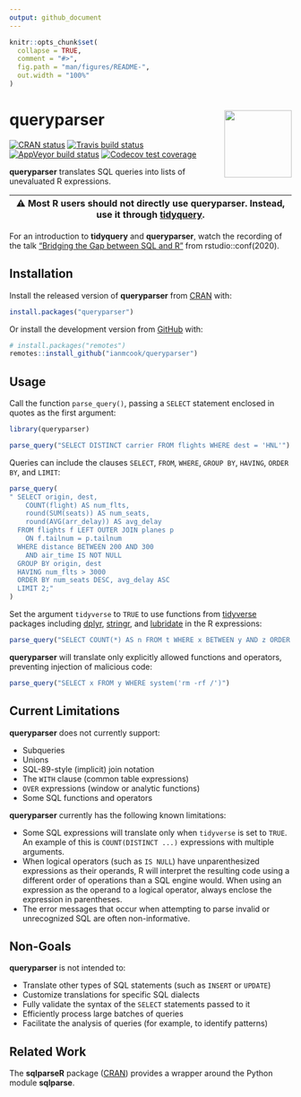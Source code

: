 ```yaml
---
output: github_document
---
```


<!-- README.md is generated from README.Rmd. Please edit that file -->

```r
knitr::opts_chunk$set(
  collapse = TRUE,
  comment = "#>",
  fig.path = "man/figures/README-",
  out.width = "100%"
)
```
# queryparser <img src="man/figures/logo.png" align="right" width="120" />


<!-- badges: start -->
[![CRAN status](https://www.r-pkg.org/badges/version/queryparser)](https://cran.r-project.org/package=queryparser)
[![Travis build status](https://travis-ci.com/ianmcook/queryparser.svg?branch=master)](https://travis-ci.com/ianmcook/queryparser)
[![AppVeyor build status](https://ci.appveyor.com/api/projects/status/github/ianmcook/queryparser?branch=master&svg=true)](https://ci.appveyor.com/project/ianmcook/queryparser)
[![Codecov test coverage](https://codecov.io/gh/ianmcook/queryparser/branch/master/graph/badge.svg)](https://codecov.io/gh/ianmcook/queryparser?branch=master)
<!-- badges: end -->

**queryparser** translates SQL queries into lists of unevaluated R expressions.

| ⚠️ Most R users should not directly use queryparser. Instead, use it through [tidyquery](https://github.com/ianmcook/tidyquery).
| --- |

For an introduction to **tidyquery** and **queryparser**, watch the recording of the talk ["Bridging the Gap between SQL and R"](https://www.youtube.com/watch?v=JwP5KdWSgqE) from rstudio::conf(2020).

## Installation

Install the released version of **queryparser** from [CRAN](https://CRAN.R-project.org/package=queryparser) with:

``` r
install.packages("queryparser")
```

Or install the development version from [GitHub](https://github.com/ianmcook/queryparser) with:

``` r
# install.packages("remotes")
remotes::install_github("ianmcook/queryparser")
```

## Usage

Call the function `parse_query()`, passing a `SELECT` statement enclosed in quotes as the first argument:

```r
library(queryparser)

parse_query("SELECT DISTINCT carrier FROM flights WHERE dest = 'HNL'")
```

Queries can include the clauses `SELECT`, `FROM`, `WHERE`, `GROUP BY`, `HAVING`, `ORDER BY`, and `LIMIT`:

```r
parse_query(
" SELECT origin, dest,
    COUNT(flight) AS num_flts,
    round(SUM(seats)) AS num_seats,
    round(AVG(arr_delay)) AS avg_delay
  FROM flights f LEFT OUTER JOIN planes p
    ON f.tailnum = p.tailnum
  WHERE distance BETWEEN 200 AND 300
    AND air_time IS NOT NULL
  GROUP BY origin, dest
  HAVING num_flts > 3000
  ORDER BY num_seats DESC, avg_delay ASC
  LIMIT 2;"
)
```

Set the argument `tidyverse` to `TRUE` to use functions from [tidyverse](https://www.tidyverse.org) packages including [dplyr](https://dplyr.tidyverse.org), [stringr](https://stringr.tidyverse.org), and [lubridate](https://lubridate.tidyverse.org) in the R expressions:

```r
parse_query("SELECT COUNT(*) AS n FROM t WHERE x BETWEEN y AND z ORDER BY n DESC", tidyverse = TRUE)
```

**queryparser** will translate only explicitly allowed functions and operators, preventing injection of malicious code:

```r
parse_query("SELECT x FROM y WHERE system('rm -rf /')")
```

## Current Limitations

**queryparser** does not currently support:

- Subqueries
- Unions
- SQL-89-style (implicit) join notation
- The `WITH` clause (common table expressions)
- `OVER` expressions (window or analytic functions)
- Some SQL functions and operators

**queryparser** currently has the following known limitations:

- Some SQL expressions will translate only when `tidyverse` is set to `TRUE`. An example of this is `COUNT(DISTINCT ...)` expressions with multiple arguments.
- When logical operators (such as `IS NULL`) have unparenthesized expressions as their operands, R will interpret the resulting code using a different order of operations than a SQL engine would. When using an expression as the operand to a logical operator, always enclose the expression in parentheses.
- The error messages that occur when attempting to parse invalid or unrecognized SQL are often non-informative.

## Non-Goals

**queryparser** is not intended to:

- Translate other types of SQL statements (such as `INSERT` or `UPDATE`)
- Customize translations for specific SQL dialects
- Fully validate the syntax of the `SELECT` statements passed to it
- Efficiently process large batches of queries
- Facilitate the analysis of queries (for example, to identify patterns)

## Related Work

The **sqlparseR** package ([CRAN](https://cran.r-project.org/package=sqlparseR)) provides a wrapper around the Python module **sqlparse**.
